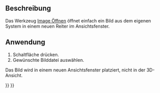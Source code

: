 <languages/>

{{Docnav/de
|
|[[Image_CreateImagePlane/de|Bildebene erstellen]]
|[[Image_Workbench/de|Image (Bild)]]
|IconL=
|IconR=Image_CreateImagePlane.svg
|IconC=Workbench_Image.svg
}}

{{GuiCommand/de
|Name=Image Open
|Name/de=Image Öffnen
|MenuLocation=
|Workbenches=[[Image_Workbench/de|Image (Bild)]]
|SeeAlso=[[Image_CreateImagePlane/de|Bildebene erstellen]], [[Image_Scaling/de|Bildebene skalieren]]
}}

== Beschreibung ==

Das Werkzeug [[Image_Open/de|Image Öffnen]] öffnet einfach ein Bild aus dem eigenen System in einem neuen Reiter im Ansichtsfenster.

== Anwendung ==

# Schaltfläche {{Button|[[Image:Image_Open.svg|16px]] [[Image_Open/de|Öffnen...]]}} drücken.
# Gewünschte Bilddatei auswählen.

Das Bild wird in einem neuen Ansichtsfenster platziert, nicht in der 3D-Ansicht.


{{Docnav/de
|
|[[Image_CreateImagePlane/de|Bildebene erstellen]]
|[[Image_Workbench/de|Image (Bild)]]
|IconL=
|IconR=Image_CreateImagePlane.svg
|IconC=Workbench_Image.svg
}}

{{Image Tools navi{{#translation:}}}}
{{Userdocnavi{{#translation:}}}}